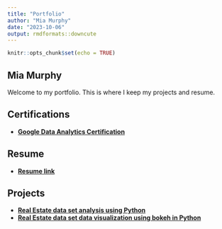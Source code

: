 ```yaml
---
title: "Portfolio"
author: "Mia Murphy"
date: "2023-10-06"
output: rmdformats::downcute
---
```


```r
knitr::opts_chunk$set(echo = TRUE)
```

## Mia Murphy

Welcome to my portfolio. This is where I keep my projects and resume.


## Certifications

- [**Google Data Analytics Certification**](https://coursera.org/share/a2f186954990e25e6aca88c97c518dde)

## Resume

- [**Resume link**](https://nightskyfirefly.github.io/portfolio/resume.html)

## Projects

- [**Real Estate data set analysis using Python**](https://nightskyfirefly.github.io/portfolio/MiaRealEstatePython.html)
- [**Real Estate data set data visualization using bokeh in Python**](https://nightskyfirefly.github.io/portfolio/MiaPythonBokeh.html)
